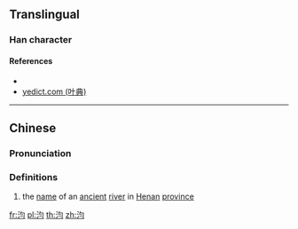 ==Translingual==

===Han character===
{{Han char|rn=85|rad=水|as=04|sn=7|four=|canj=EPIM,EPMM|ids=⿰氵匀}}

====References====
* {{Han ref|kx=0607.160|dkj=17158|dj=1001.030|hdz=31570.060|uh=6C6E|ud=27758}}
* [http://yedict.com/htm/6C/6C6E.htm yedict.com (叶典)]

----

==Chinese==
{{zh-forms}}

===Pronunciation===
{{zh-pron
|m=jūn
|c=gwan1
|mc=y
|oc=y
|ma=
|cat=pn
}}

===Definitions===
{{zh-hanzi}}

# the [[name]] of an [[ancient]] [[river]] in [[Henan]] [[province]]

[[fr:汮]]
[[pl:汮]]
[[th:汮]]
[[zh:汮]]